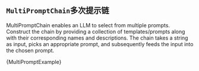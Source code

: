 



## `MultiPromptChain`多次提示链


MultiPromptChain enables an LLM to select from multiple prompts. Construct the chain by providing a collection of templates/prompts along with their corresponding names and descriptions. The chain takes a string as input, picks an appropriate prompt, and subsequently feeds the input into the chosen prompt.



<CodeBlock language="typescript">{MultiPromptExample}</CodeBlock>

